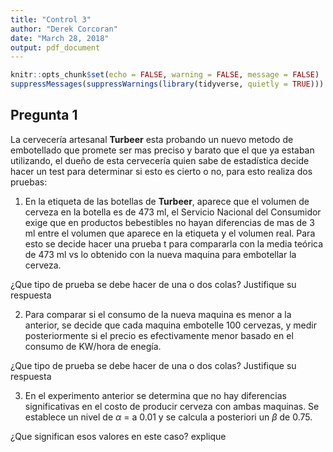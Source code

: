 ```yaml
---
title: "Control 3"
author: "Derek Corcoran"
date: "March 28, 2018"
output: pdf_document
---
```


```r
knitr::opts_chunk$set(echo = FALSE, warning = FALSE, message = FALSE)
suppressMessages(suppressWarnings(library(tidyverse, quietly = TRUE)))
```


## Pregunta 1

La cervecería artesanal **Turbeer** esta probando un nuevo metodo de embotellado que promete ser mas preciso y barato que el que ya estaban utilizando, el dueño de esta cervecería quien sabe de estadística decide hacer un test para determinar si esto es cierto o no, para esto realiza dos pruebas:

1. En la etiqueta de las botellas de **Turbeer**, aparece que el volumen de cerveza en la botella es de 473 ml, el Servicio Nacional del Consumidor exige que en productos bebestibles no hayan diferencias de mas de 3 ml entre el volumen que aparece en la etiqueta y el volumen real. Para esto se decide hacer una prueba t para compararla con la media teórica de 473 ml vs lo obtenido con la nueva maquina para embotellar la cerveza.

¿Que tipo de prueba se debe hacer de una o dos colas? Justifique su respuesta

2. Para comparar si el consumo de la nueva maquina es menor a la anterior, se decide que cada maquina embotelle 100 cervezas, y medir posteriormente si el precio es efectivamente menor basado en el consumo de KW/hora de enegía.

¿Que tipo de prueba se debe hacer de una o dos colas? Justifique su respuesta

3. En el experimento anterior se determina que no hay diferencias significativas en el costo de producir cerveza con ambas maquinas. Se establece un nivel de $\alpha$ = a 0.01 y se calcula a posteriori un $\beta$ de 0.75.

¿Que significan esos valores en este caso? explique